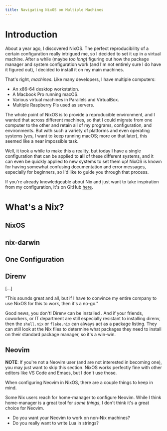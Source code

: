 ```yaml
---
title: Navigating NixOS on Multiple Machines
---
```


# Introduction

About a year ago, I discovered NixOS. The perfect reproducibility of a certain
configuration really intrigued me, so I decided to set it up in a virtual
machine. After a while (maybe _too long_) figuring out how the package manager
and system configuration work (and I'm not entirely sure I do have it figured
out), I decided to install it on my main machines.

That's right, _machines_. Like many developers, I have multiple computers:
- An x86-64 desktop workstation.
- A Macbook Pro running macOS.
- Various virtual machines in Parallels and VirtualBox.
- Multiple Raspberry Pis used as servers.

The whole point of NixOS is to provide a reproducible environment, and I wanted
that across different machines, so that I could migrate from one computer to the
other and retain all of my programs, configuration, and environments. But with
such a variety of platforms and even operating systems (yes, I want to keep
running macOS; more on that later), this seemed like a near impossible task.

Well, it took a while to make this a reality, but today I have a single
configuration that can be applied to **all** of these different systems, and it
can even be quickly applied to new systems to set them up! NixOS is known for
having somewhat confusing documentation and error messages, especially for
beginners, so I'd like to guide you through that process.

If you're already knowledgeable about Nix and just want to take inspiration from
my configuration, it's on GitHub [here](https://github.com/jeffcshelton/dotfiles).

# What's a Nix?


## NixOS

## nix-darwin

## One Configuration

## Direnv

[...]

"This sounds great and all, but if I have to convince my entire company to use
NixOS for this to work, then it's a no-go."

Good news, you don't! Direnv can be installed . And if your friends, coworkers,
or IT department are still especially resistant to installing direnv, then the
`shell.nix` or `flake.nix` can always act as a package listing. They can still
look at the Nix files to determine what packages they need to install on their
standard package manager, so it's a win-win.

## Neovim

**NOTE**: If you're not a Neovim user (and are not interested in becoming one),
you may just want to skip this section. NixOS works perfectly fine with other
editors like VS Code and Emacs, but I don't use those.

When configuring Neovim in NixOS, there are a couple things to keep in mind.

Some Nix users reach for home-manager to configure Neovim. While I think
home-manager is a great tool for _some things_, I don't think it's a great
choice for Neovim.

- Do you want your Neovim to work on non-Nix machines?
- Do you really want to write Lua in strings?
